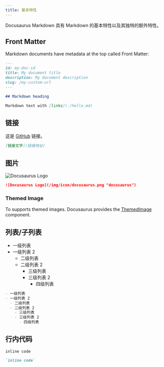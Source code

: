 ```yaml
---
title: 基本特性
---
```


Docusaurus Markdown 具有 Markdown 的基本特性以及其独特的额外特性。

## Front Matter

Markdown documents have metadata at the top called Front Matter:

```markdown
---
id: my-doc-id
title: My document title
description: My document description
slug: /my-custom-url
---

## Markdown heading

Markdown text with [links](./hello.md)
```

## 链接

这是 [GitHub](https://github.com/recallwei/) 链接。

```markdown
[链接文字](链接地址)
```

## 图片

![Docusaurus Logo](/img/icon/docusaurus.png "docusaurus")

```markdown
![Docusaurus Logo](/img/icon/docusaurus.png "docusaurus")
```

### Themed Image

To supports themed images. Docusaurus provides the [ThemedImage](/docs/docusaurus/theme/customized-image) component.

## 列表/子列表

- 一级列表
- 一级列表 2
  - 二级列表
  - 二级列表 2
    - 三级列表
    - 三级列表 2
      - 四级列表

```markdown
- 一级列表
- 一级列表 2
  - 二级列表
  - 二级列表 2
    - 三级列表
    - 三级列表 2
      - 四级列表
```

## 行内代码

`inline code`

```markdown
`inline code`
```
